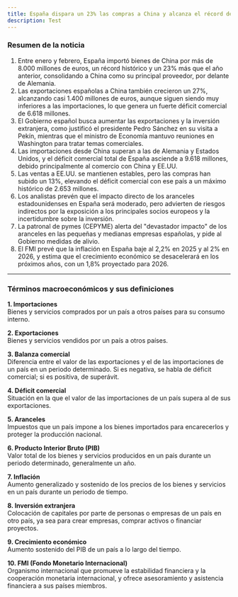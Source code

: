 ```yaml
---
title: España dispara un 23% las compras a China y alcanza el récord de 8.000 millones en dos meses
description: Test
---
```


### Resumen de la noticia

1. Entre enero y febrero, España importó bienes de China por más de 8.000 millones de euros, un récord histórico y un 23% más que el año anterior, consolidando a China como su principal proveedor, por delante de Alemania.
2. Las exportaciones españolas a China también crecieron un 27%, alcanzando casi 1.400 millones de euros, aunque siguen siendo muy inferiores a las importaciones, lo que genera un fuerte déficit comercial de 6.618 millones.
3. El Gobierno español busca aumentar las exportaciones y la inversión extranjera, como justificó el presidente Pedro Sánchez en su visita a Pekín, mientras que el ministro de Economía mantuvo reuniones en Washington para tratar temas comerciales.
4. Las importaciones desde China superan a las de Alemania y Estados Unidos, y el déficit comercial total de España asciende a 9.618 millones, debido principalmente al comercio con China y EE.UU.
5. Las ventas a EE.UU. se mantienen estables, pero las compras han subido un 13%, elevando el déficit comercial con ese país a un máximo histórico de 2.653 millones.
6. Los analistas prevén que el impacto directo de los aranceles estadounidenses en España será moderado, pero advierten de riesgos indirectos por la exposición a los principales socios europeos y la incertidumbre sobre la inversión.
7. La patronal de pymes (CEPYME) alerta del "devastador impacto" de los aranceles en las pequeñas y medianas empresas españolas, y pide al Gobierno medidas de alivio.
8. El FMI prevé que la inflación en España baje al 2,2% en 2025 y al 2% en 2026, y estima que el crecimiento económico se desacelerará en los próximos años, con un 1,8% proyectado para 2026.

---

### Términos macroeconómicos y sus definiciones

**1. Importaciones**  
Bienes y servicios comprados por un país a otros países para su consumo interno.

**2. Exportaciones**  
Bienes y servicios vendidos por un país a otros países.

**3. Balanza comercial**  
Diferencia entre el valor de las exportaciones y el de las importaciones de un país en un periodo determinado. Si es negativa, se habla de déficit comercial; si es positiva, de superávit.

**4. Déficit comercial**  
Situación en la que el valor de las importaciones de un país supera al de sus exportaciones.

**5. Aranceles**  
Impuestos que un país impone a los bienes importados para encarecerlos y proteger la producción nacional.

**6. Producto Interior Bruto (PIB)**  
Valor total de los bienes y servicios producidos en un país durante un periodo determinado, generalmente un año.

**7. Inflación**  
Aumento generalizado y sostenido de los precios de los bienes y servicios en un país durante un periodo de tiempo.

**8. Inversión extranjera**  
Colocación de capitales por parte de personas o empresas de un país en otro país, ya sea para crear empresas, comprar activos o financiar proyectos.

**9. Crecimiento económico**  
Aumento sostenido del PIB de un país a lo largo del tiempo.

**10. FMI (Fondo Monetario Internacional)**  
Organismo internacional que promueve la estabilidad financiera y la cooperación monetaria internacional, y ofrece asesoramiento y asistencia financiera a sus países miembros.
